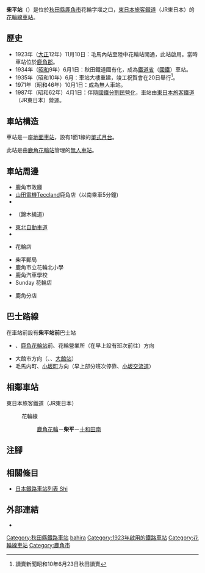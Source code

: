 {{NoteTA
|T=zh-hans:柴平站;zh-hk:柴平站;zh-tw:柴平車站;
|1=zh-hans:柴平站;zh-hk:柴平站;zh-tw:柴平車站;
}}
{{Infobox station
|公司色 = green
|站名 = 柴平站
|圖片 = Shibahira-Sta01.JPG
|pxl = 
|圖片說明 = 候車室
|日文原名 = 柴平
|平假名 = しばひら
|羅馬拼音 = Shibahira
|副站名 = 
|電報略號 = シヒ
|所在地 = {{JPN}}[[秋田縣|秋田縣]][[鹿角市|鹿角市]]花輪字堰之口
|座標 = {{coord|40|13|50.9|N|140|47|16.6|E|type:railwaystation_region:JP-24|display=inline,title}}
|車站構造 = [[地面車站|地面車站]]
|月台配置 = 1面1線
|啟用年月日 = 1923年（[[大正|大正]]12年）11月10日
|廢站年月日 = 
|乘客人數 = 
|上下車人次 = 
|統計年度 = 
|轉車 = 
|全寬備註 = [[無人車站|無人車站]]<ref name="akita1975">“無人駅 花輪線・柴平駅”. [[秋田魁新報|秋田魁新報]] (秋田魁新報社): p.3 (1975年10月8日 夕刊)</ref>
|adjacent = {{Adjacent stations|system=東日本旅客鐵道|line=花輪線|left=鹿角花輪|right=十和田南|note-left=4.7km|note-mid=距離[[好摩站|好摩]]74.4km|note-right=3.3km}}
}}
'''柴平站'''（{{jpn|j=柴平駅|hg=しばひらえき|rm=Shibahira eki|f=y}}）是位於[[秋田縣|秋田縣]][[鹿角市|鹿角市]]花輪字堰之口，[[東日本旅客鐵道|東日本旅客鐵道]]（JR東日本）的[[花輪線|花輪線]][[鐵路車站|車站]]。

== 歷史 ==
* 1923年（[[大正|大正]]12年）11月10日：{{Translink|ja|秋田鉄道|秋田鐵道}}毛馬內站至陸中花輪站開通，此站啟用。當時車站位於[[鹿角郡|鹿角郡]]{{Translink|ja|柴平村}}。
* 1934年（[[昭和|昭和]]9年）6月1日：秋田鐵道國有化，成為[[鐵道省_(日本)|鐵道省]]（[[日本國有鐵道|國鐵]]）車站。
* 1935年（昭和10年）6月：車站大樓重建，竣工祝賀會在20日舉行<ref>讀賣新聞昭和10年6月23日秋田讀賣</ref>。
* 1971年（昭和46年）10月1日：成為無人車站{{R|akita1975}}。
* 1987年（昭和62年）4月1日：伴隨[[國鐵分割民營化|國鐵分割民營化]]，車站由[[東日本旅客鐵道|東日本旅客鐵道]]（JR東日本）營運。

== 車站構造 ==
車站是一座[[地面車站|地面車站]]，設有1面1線的[[單式月台|單式月台]]。

此站是由[[鹿角花輪站|鹿角花輪站]]管理的[[無人車站|無人車站]]{{R|akita1975}}。

== 車站周邊 ==
* 鹿角市政廳
* [[山田電機|山田電機]]Teccland鹿角店（以南乘車5分鐘)
* {{Translink|ja|鹿角警察署|鹿角警署}}
* {{Translink|ja|国道282号|國道282號}}（錦木繞道）
* [[東北自動車道|東北自動車道]]
* {{Translink|ja|米代川}}
* {{Translink|ja|しまむら|島村}}花輪店
* 柴平郵局
* 鹿角市立花輪北小學
* 鹿角汽車學校
* Sunday 花輪店
* {{Translink|ja|東北労働金庫|東北勞動金庫}}鹿角分店

== 巴士路線 ==
在車站前設有{{Translink|ja|秋北バス|秋北巴士}}'''柴平站前'''巴士站
* {{Translink|ja|かづの厚生病院|鹿角厚生醫院|厚生醫院前}}、[[鹿角花輪站|鹿角花輪站]]前、花輪營業所（在早上設有班次前往{{Translink|ja|秋田県立花輪高等学校|秋田縣立花輪高等學校|花輪高校前}}）方向
* 大館市方向（{{Translink|ja|秋田労災病院|秋田勞災醫院|勞災醫院前}}、{{Translink|ja|大館市立総合病院|大館市立綜合醫院|市立醫院前}}、[[大館站|大館站]]）
* 毛馬内町、[[小坂町|小坂町]]方向（早上部分班次停靠{{Translink|ja|秋田県立小坂高等学校|秋田縣立小坂高等學校|小坂高校前}}、[[小坂交流道|小坂交流道]]）

== 相鄰車站 ==
; 東日本旅客鐵道（JR東日本）
: {{Color|#aa1e30|■}}花輪線
:: [[鹿角花輪站|鹿角花輪]]－'''柴平'''－[[十和田南站|十和田南]]

== 注腳 ==
{{Reflist}}

== 相關條目 ==
{{commonscat|Shibahira Station}}
* [[日本鐵路車站列表_Shi|日本鐵路車站列表 Shi]]

== 外部連結==
*{{外部連結/JR東日本車站|805|柴平}}{{ja icon}}

{{花輪線}}
{{DEFAULTSORT:Shibahira}}
[[Category:秋田縣鐵路車站|Category:秋田縣鐵路車站]]
[[Category:日本鐵路車站_Shi|bahira]]
[[Category:1923年啟用的鐵路車站|Category:1923年啟用的鐵路車站]]
[[Category:花輪線車站|Category:花輪線車站]]
[[Category:鹿角市|Category:鹿角市]]